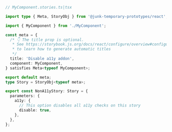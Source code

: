 ```ts
// MyComponent.stories.ts|tsx

import type { Meta, StoryObj } from '@junk-temporary-prototypes/react';

import { MyComponent } from './MyComponent';

const meta = {
  /* 👇 The title prop is optional.
   * See https://storybook.js.org/docs/react/configure/overview#configure-story-loading
   * to learn how to generate automatic titles
   */
  title: 'Disable a11y addon',
  component: MyComponent,
} satisfies Meta<typeof MyComponent>;

export default meta;
type Story = StoryObj<typeof meta>;

export const NonA11yStory: Story = {
  parameters: {
    a11y: {
      // This option disables all a11y checks on this story
      disable: true,
    },
  },
};
```
